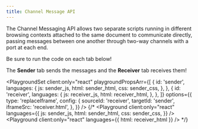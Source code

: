 ```yaml
---
title: Channel Message API
---
```



The Channel Messaging API allows two separate scripts running in different browsing contexts attached to the same document to communicate directly, passing messages between one another through two-way channels with a port at each end.

<LinkCard
  title="Channel Messaging API - Web APIs | MDN"
  href="https://developer.mozilla.org/en-US/docs/Web/API/Channel_Messaging_API"
  target="_blank"
/>

<Aside type="caution">
  Be sure to run the code on each tab below!

The **Sender** tab sends the messages and the **Receiver** tab receives them!

</Aside>

<PlaygroundSet
  client:only="react"
  playgroundPropsArr={[
    {
      id: 'sender',
      languages: {
        js: sender_js,
        html: sender_html,
        css: sender_css,
      },
    },
    {
      id: 'receiver',
      languages: {
        js: receiver_js,
        html: receiver_html,
      },
    },
  ]}
  options={{
    type: 'replaceIframe',
    config: {
      sourceId: 'receiver',
      targetId: 'sender',
      iframeSrc: 'receiver.html',
    },
  }}
/>
{/*
<Tabs>
  <TabItem label="Sender" icon="rss">
    <Playground
      client:only="react"
      languages={{
        js: sender_js,
        html: sender_html,
        css: sender_css,
      }}
    />
  </TabItem>
  <TabItem label="Receiver">
    <Playground client:only="react" languages={{ html: receiver_html }} />
  </TabItem>
</Tabs> */}
